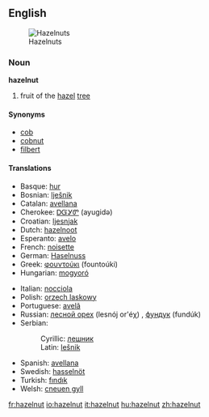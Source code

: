 ==English==
[[Image:Hazelnuts.jpg|thumb|Hazelnuts]]
===Noun===
'''hazelnut'''

# fruit of the [[hazel]] [[tree]]

====Synonyms====
*[[cob]]
*[[cobnut]]
*[[filbert]]

====Translations====
{{top}}
*Basque: [[hur]]
*Bosnian: [[lješnik#Bosnian|lješnik]] {{m}}
*Catalan: [[avellana]] {{f}}
*Cherokee: [[ᎠᏳᎩᏛ]] (ayugidǝ)
*Croatian: [[ljesnjak]]
*Dutch: [[hazelnoot]] {{f}}
*Esperanto: [[avelo]]
*French: [[noisette]] {{f}}
*German: [[Haselnuss]] {{f}}
*Greek: [[φουντούκι]] (fountoúki) {{n}}
*Hungarian: [[mogyoró]]
{{mid}}
*Italian: [[nocciola]] {{f}}
*Polish: [[orzech laskowy]] {{m}}
*Portuguese: [[avelã]] {{f}}
*Russian: [[лесной орех]] (lesnój or'éχ) {{m}}, [[фундук]] (fundúk) {{m}}
*Serbian:
*:Cyrillic: [[лешник#Serbian|лешник]] {{m}}
*:Latin: [[lešnik#Serbian|lešnik]] {{m}}
*Spanish: [[avellana]] {{f}}
*Swedish: [[hasselnöt]] {{c}}
*Turkish: [[fındık]] 
*Welsh: [[cneuen gyll]] {{f}}
{{bottom}}

[[fr:hazelnut]]
[[io:hazelnut]]
[[it:hazelnut]]
[[hu:hazelnut]]
[[zh:hazelnut]]
